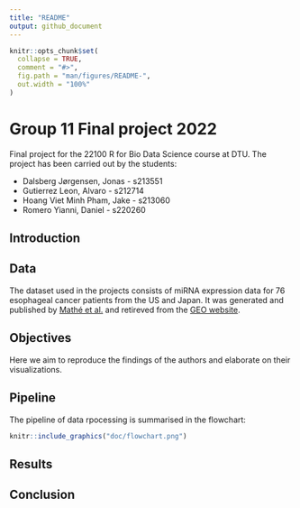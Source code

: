 ```yaml
---
title: "README"
output: github_document
---
```


```r
knitr::opts_chunk$set(
  collapse = TRUE,
  comment = "#>",
  fig.path = "man/figures/README-",
  out.width = "100%"
)
```

# Group 11 Final project 2022

Final project for the 22100 R for Bio Data Science course at DTU. The project has been carried out by the students:

- Dalsberg Jørgensen, Jonas - s213551 
- Gutierrez Leon, Alvaro - s212714 
- Hoang Viet Minh Pham, Jake - s213060 
- Romero Yianni, Daniel - s220260 


## Introduction

## Data

The dataset used in the projects consists of miRNA expression data for 76 esophageal cancer patients from the US and Japan. It was generated and published by [Mathé et al.](https://pubmed.ncbi.nlm.nih.gov/19789312/) and retireved from the [GEO website](https://www.ncbi.nlm.nih.gov/geo/query/acc.cgi?acc=GSE13937).

## Objectives

Here we aim to reproduce the findings of the authors and elaborate on their visualizations.

## Pipeline

The pipeline of data rpocessing is summarised in the flowchart:
\n
```r
knitr::include_graphics("doc/flowchart.png")
```

## Results



## Conclusion
